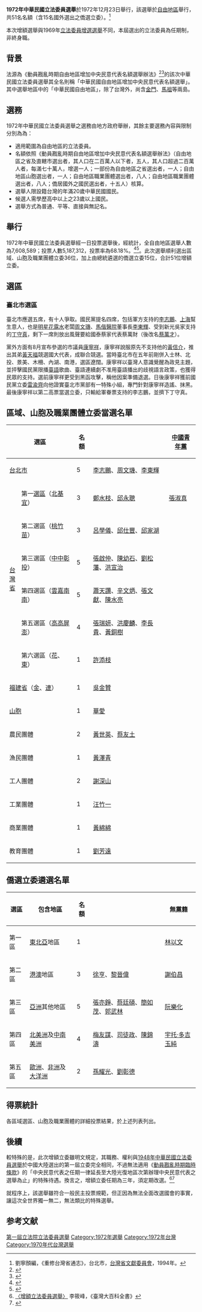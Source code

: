 {{Infobox Election
|election_name   = <small>中華民國第一屆立法委員選舉<br />（第一次增額立法委員選舉）</small>
|country         = 中華民國
|type            = 國會
|ongoing         = no<!-- Please don't change this -->
|turnout         = 68.18%
|previous_election = 1969年中華民國立法委員選舉
|previous_year   = 1969年
|previous_mps    = 
|next_election   = 1975年中華民國立法委員選舉
|next_year       = 1975年 
|next_mps        = 
|seats_for_election = [[立法院|立法院]]當中的97席
|election_date   = 1972年12月23日
|image1          = [[File:蔣中正肖像(上色).jpg|150x150px]]
|leader1         = [[蔣中正|蔣中正]]  
|party1          = {{中國國民黨}}  
|seats1          = 50席
|popular_vote1   = 
|percentage1     = 
|colour1         = 000099
|image2          = [[File:Li_Huang_(cropped).jpg|150x150px]]
|leader2         = [[李璜|李璜]]
|party2          = {{中國青年黨}} 
|seats2          = 1席
|popular_vote2   = 
|percentage2     =
|colour2         = FFCC33
|image3          = 
|leader3         = 
|party3          = 
|seats3          = 
|popular_vote3   = 
|percentage3     =
|title           = 立法院院長
|before_election = [[倪文亞|倪文亞]]
|before_party    = {{中國國民黨}}
|after_election  = [[倪文亞|倪文亞]]
|after_party     = {{中國國民黨}}
|map_image       = 1972ROCLY-cartogram.svg
|map_caption    = 第一屆第一次增額立法委員選舉區域立委選區圖
<table><tr><td style="text-align:left">
{{legend|#2FA8E1|中國國民黨}}{{legend|#FFCC33|中國青年黨}}{{legend|#888888|無黨籍}}
</td></tr></table>
}}

{{Infobox 中華民國立法委員選舉
|選舉名= 1972年中華民國立法委員選舉（第一次增額選舉）
|投票日= 1972年12月23日
|當時在任總統= [[蔣中正|蔣中正]]
|任期屆滿日= 1975年12月20日
|改選數= 51席
|選舉制度= [[複數選區單記不可讓渡投票制|複數選區單記不可讓渡投票制]]
|上屆選舉= 1969年中華民國立法委員選舉
|上屆年度= 1969
|下屆選舉= 1975年中華民國立法委員選舉
|下屆年度= 1975
}}
'''1972年中華民國立法委員選舉'''於1972年12月23日舉行，該選舉於[[自由地區|自由地區]]舉行，共51名名額（含15名國外選出之僑選立委）。<ref>劉寧顏編，《重修台灣省通志》，台北市，[[台灣省文獻委員會|台灣省文獻委員會]]，1994年。</ref>

本次增額選舉與1969年[[1969年中華民國立法委員選舉|立法委員增選選舉]]不同，本屆選出的立法委員為任期制，非終身職。

== 背景 ==
法源為《動員戡亂時期自由地區增加中央民意代表名額選舉辦法》<ref>{{Cite web |url=https://www.president.gov.tw/Page/294/38426/%E5%88%B6%E5%AE%9A%E5%8B%95%E5%93%A1%E6%88%A1%E4%BA%82%E6%99%82%E6%9C%9F%E8%87%AA%E7%94%B1%E5%9C%B0%E5%8D%80%E5%A2%9E%E5%8A%A0%E4%B8%AD%E5%A4%AE%E6%B0%91%E6%84%8F%E4%BB%A3%E8%A1%A8%E5%90%8D%E9%A1%8D%E9%81%B8%E8%88%89%E8%BE%A6%E6%B3%95 |title=《動員戡亂時期自由地區增加中央民意代表名額選舉辦法》 |accessdate=2021-01-21 |archive-date=2020-05-27 |archive-url=https://web.archive.org/web/20200527104055/https://www.president.gov.tw/Page/294/38426/%E5%88%B6%E5%AE%9A%E5%8B%95%E5%93%A1%E6%88%A1%E4%BA%82%E6%99%82%E6%9C%9F%E8%87%AA%E7%94%B1%E5%9C%B0%E5%8D%80%E5%A2%9E%E5%8A%A0%E4%B8%AD%E5%A4%AE%E6%B0%91%E6%84%8F%E4%BB%A3%E8%A1%A8%E5%90%8D%E9%A1%8D%E9%81%B8%E8%88%89%E8%BE%A6%E6%B3%95 |dead-url=no }}</ref><ref>{{Cite web |url=http://www.ccda.taipei.gov.tw/site/41f5d2c5/43795079/4430878b/files/95.3.doc |title=存档副本 |access-date=2008-07-07 |archive-url=https://web.archive.org/web/20070221201603/http://www.ccda.taipei.gov.tw/site/41f5d2c5/43795079/4430878b/files/95.3.doc |archive-date=2007-02-21 |dead-url=yes }}</ref>的該次中華民國立法委員選舉其全名則稱「中華民國自由地區增加中央民意代表名額選舉」。其中選舉地區中的「中華民國自由地區」，除了台灣外，尚含[[金門|金門]]、[[馬祖|馬祖]]等兩島。

== 選務 ==
1972年中華民國立法委員選舉之選務由地方政府舉辦，其餘主要選務內容與限制分別為為：
*適用範圍為自由地區的立法委員。
*名額依照《動員戡亂時期自由地區增加中央民意代表名額選舉辦法》（自由地區之省及直轄市選出者，其人口在二百萬人以下者，五人，其人口超過二百萬人者，每滿七十萬人，增選一人；一部份為自由地區之省選出者，一人；自由地區山胞選出者，一人；自由地區職業團體選出者，八人；自由地區職業團體選出者，八人；僑居國外之國民選出者，十五人）核算。
*選舉人限設籍台灣的年滿20歲中華民國國民。
*候選人需學歷高中以上之23歲以上國民。
*選舉方式為普通、平等、直接與無記名。

== 舉行 ==
1972年中華民國立法委員選舉經一日投票選舉後，經統計，全自由地區選舉人數為7,608,589；投票人數5,187,312，投票率為68.18%。<ref>{{Cite web |url=http://www7.www.gov.tw/EBOOKS/TWANNUAL/show_book.php?path=3_003_010 |title=歷次立法委員選舉投票率統計（民國58年－93年） |accessdate=2008-07-07 |archive-date=2005-11-12 |archive-url=https://web.archive.org/web/20051112180041/http://www.gov.tw/EBOOKS/TWANNUAL/show_book.php?path=3_003_010 |dead-url=yes }}</ref><ref>{{Cite web |url=http://www.gov.tw/EBOOKS/TWANNUAL/show_book.php?path=3_003_010 |title=存档副本 |access-date=2017-07-30 |archive-url=https://web.archive.org/web/20051112180041/http://www.gov.tw/EBOOKS/TWANNUAL/show_book.php?path=3_003_010 |archive-date=2005-11-12 |dead-url=yes }}</ref>。此次選舉順利選出區域、山胞及職業團體立委36位，加上由總統遴選的僑選立委15位，合計51位增額立委。

== 選區 ==
=== 臺北市選區 ===
臺北市應選五席，有十人爭取。國民黨提名四席，包括軍方支持的[[李志鵬|李志鵬]]、[[上海|上海]]幫生意人，也是[[明星花露水|明星花露水]]老闆[[周文璣|周文璣]]、[[馬偕醫院|馬偕醫院]]董事長[[李東輝|李東輝]]、受到新光吳家支持的[[丁守真|丁守真]]，剩下一席則放出風聲要給國泰蔡家代表蔡萬財（後改名[[蔡萬才|蔡萬才]]）。

黨外方面有8月宣布參選的市議員[[康寧祥|康寧祥]]，康寧祥說服原先不支持他的[[黃信介|黃信介]]，推出其弟[[黃天福|黃天福]]競選國大代表，成聯合競選。{{r|康|page=109-110}}當時臺北市在五年前剛併入士林、北投、景美、木柵、內湖、南港，選區遼闊。康寧祥以臺灣人意識覺醒為政見主題，{{r|康|page=111}}並抨擊國民黨限播[[臺語|臺語]]歌曲、臺語連續劇不准用臺語播出的歧視語言政策，{{r|康|page=112-113}}也獲得民眾的支持。選前康寧祥更受到黑函攻擊，稱他因案準備退選。日後康寧祥獲前國民黨立委[[雷渝齊|雷渝齊]]向他證實臺北市黨部有一特殊小組，專門針對康寧祥造謠、抹黑。{{r|康|page=114-115}}最後康寧祥以第二高票當選立委，只輸給軍眷票支持的李志鵬，並擠下丁守真。

== 區域、山胞及職業團體立委當選名單 ==
{| class="wikitable" style="text-align: left;"
|-
!colspan=2| 選區
! 名額
! {{Kmt}}
! {{flagicon image|Flag of Chinese Youth Party.svg}} [[中國青年黨|中國青年黨]]
! 無黨籍
|- 
|colspan=2|[[台北市|台北市]]||5||[[李志鵬|李志鵬]]、[[周文璣|周文璣]]、[[李東輝_(台灣)|李東輝]]||||[[康寧祥|康寧祥]]、[[蔡萬財|蔡萬財]]
|- 
|rowspan=6 width=3%|[[台灣省|台灣省]]||第一[[臺灣省立法委員選舉區|選區]]（[[新北市|北]][[基隆市|基]][[宜蘭縣|宜]]）||3||[[鄭水枝|鄭水枝]]、[[邱永聰|邱永聰]]||[[張淑真|張淑真]]||
|- 
|第二選區（[[桃園市|桃]][[新竹縣|竹]][[苗栗縣|苗]]）||3||[[呂學儀|呂學儀]]、[[邱仕豐|邱仕豐]]、[[邱家湖|邱家湖]]||||
|- 
|第三選區（[[台中縣|中]][[台中市|中]][[彰化縣|彰]][[南投縣|投]]）||5||[[張啟仲|張啟仲]]、[[陳幼石|陳幼石]]、[[劉松藩|劉松藩]]、[[洪宣治|洪宣治]]||||[[黃順興|黃順興]]
|- 
|第四選區（[[雲林縣|雲]][[嘉義縣|嘉]][[台南縣|南]][[台南市|南]]）||5||[[蕭天讚|蕭天讚]]、[[辛文炳|辛文炳]]、[[張文獻|張文獻]]、[[陳水亮|陳水亮]]||||[[許世賢|許世賢]]
|- 
|第五選區（[[高雄縣|高]][[高雄市|高]][[屏東縣|屏]][[澎湖縣|澎]]）||4||[[張瑞妍|張瑞妍]]、[[洪慶麟|洪慶麟]]、[[李長貴|李長貴]]、[[黃銅樹|黃銅樹]]||||
|- 
|第六選區（[[花蓮縣|花]]、[[台東縣|東]]）||1||[[許添枝|許添枝]]||||
|- 
|colspan=2|[[福建省立法委員選舉區|福建省]]（[[金門縣|金]]、[[連江縣_(中華民國)|連]]）||1||[[吳金贊|吳金贊]]||||
|- 
|colspan=2|[[山胞|山胞]]||1||[[華愛|華愛]]||||
|- 
|colspan=2|農民團體||2||[[黃世英|黃世英]]、[[蔡友土|蔡友土]]||||
|- 
|colspan=2|漁民團體||1||[[黃澤青|黃澤青]]||||
|- 
|colspan=2|工人團體||2||[[謝深山|謝深山]]||||[[楊登洲|楊登洲]]
|- 
|colspan=2|工業團體||1||[[汪竹一|汪竹一]]||||
|- 
|colspan=2|商業團體||1||[[黃綿綿|黃綿綿]]||||
|- 
|colspan=2|教育團體||1||[[劉芳遠|劉芳遠]]||||
|}

== 僑選立委遴選名單 ==
{| class="wikitable" style="text-align: left;"
|-
! 選區
! 包含地區
! 名額
! {{Kmt}}
!無黨籍
|- 
|第一區||[[東北亞|東北亞]]地區||1||
|[[林以文|林以文]]
|- 
|第二區||[[港澳|港澳]]地區||3||[[徐亨|徐亨]]、[[黎晉偉|黎晉偉]]
|[[謝伯昌|謝伯昌]]
|- 
|第三區||[[亞洲|亞洲]]其他地區||5||[[張亦錚|張亦錚]]、[[蔡廷碩|蔡廷碩]]、[[簡如茂|簡如茂]]、[[郭武林|郭武林]]
|[[阮樂化|阮樂化]]
|- 
|第四區||[[北美洲|北美洲]]及[[中南美洲|中南美洲]]||4||[[梅友謀|梅友謀]]、[[司徒政|司徒政]]、[[陳錦濤_(厄瓜多)|陳錦濤]]
|[[宇托·多吉玉純|宇托·多吉玉純]]
|- 
|第五區||[[歐洲|歐洲]]、[[非洲|非洲]]及[[大洋洲|大洋洲]]||2||[[孫耀光|孫耀光]]、[[劉彰德|劉彰德]]
|
|}

==得票統計==
{{main|1972年中華民國立法委員選舉投票結果列表}}
各區域選區、山胞及職業團體的詳細投票結果，於上述列表列出。

== 後續 ==
較特殊的是，此次增額立委雖明文規定，其職務、權利與[[1948年中華民國立法委員選舉|1948年中華民國立法委員選舉]]於中國大陸選出的第一屆立委完全相同，不過無法適用《[[動員戡亂時期臨時條款|動員戡亂時期臨時條款]]》的「中央民意代表之任期一律延長至大陸光復地區次第辦理中央民意代表之選舉為止」的特殊待遇。換言之，增額立委任期為三年，須定期改選。<ref>[http://taiwanpedia.culture.tw/web/fprint?ID=3888 〈增額立法委員選舉〉] {{Webarchive|url=https://archive.is/20120714182948/http://taiwanpedia.culture.tw/web/fprint?ID=3888 |date=2012-07-14 }}李筱峰，《臺灣大百科全書》</ref><ref>{{Cite web |url=http://taiwanpedia.culture.tw/web/fprint?ID=3888 |title=存档副本 |access-date=2010-01-11 |archive-url=https://archive.is/20120714182948/http://taiwanpedia.culture.tw/web/fprint?ID=3888 |archive-date=2012-07-14 |dead-url=yes }}</ref>

就程序上，該選舉雖符合一般民主投票規範，但正因為無法全面改選國會的事實，讓這次全世界獨一無二，無法類比的特殊選舉。

== 参考文献 ==
<div class="references-small">
<references />
</div>

{{中華民國立法委員選舉}}

[[Category:第一屆立法院立法委員選舉|]]
[[Category:1972年選舉|Category:1972年選舉]]
[[Category:1972年台灣|Category:1972年台灣]]
[[Category:1970年代台灣選舉|Category:1970年代台灣選舉]]